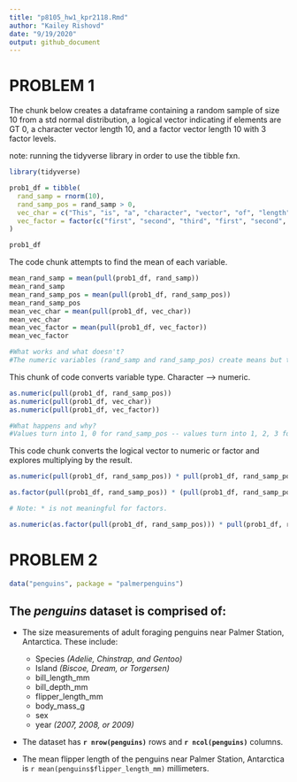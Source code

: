 ```yaml
---
title: "p8105_hw1_kpr2118.Rmd"
author: "Kailey Rishovd"
date: "9/19/2020"
output: github_document
---
```

# PROBLEM 1 

The chunk below creates a dataframe containing a random sample of size 10 from a std normal distribution, a logical vector indicating if elements are GT 0, a character vector length 10, and a factor vector length 10 with 3 factor levels. 

note: running the tidyverse library in order to use the tibble fxn. 

```r
library(tidyverse)

prob1_df = tibble(
  rand_samp = rnorm(10),
  rand_samp_pos = rand_samp > 0,
  vec_char = c("This", "is", "a", "character", "vector", "of", "length", "ten", "characters", "right"),
  vec_factor = factor(c("first", "second", "third", "first", "second", "third", "first", "second", "third", "first"))
)

prob1_df
```

The code chunk attempts to find the mean of each variable. 

```r
mean_rand_samp = mean(pull(prob1_df, rand_samp))
mean_rand_samp
mean_rand_samp_pos = mean(pull(prob1_df, rand_samp_pos))
mean_rand_samp_pos
mean_vec_char = mean(pull(prob1_df, vec_char))
mean_vec_char
mean_vec_factor = mean(pull(prob1_df, vec_factor))
mean_vec_factor

#What works and what doesn't?
#The numeric variables (rand_samp and rand_samp_pos) create means but the non-numeric variables (vec_char and vec_factor) return NA.
```

This chunk of code converts variable type. Character --> numeric. 

```r
as.numeric(pull(prob1_df, rand_samp_pos))
as.numeric(pull(prob1_df, vec_char))
as.numeric(pull(prob1_df, vec_factor))

#What happens and why? 
#Values turn into 1, 0 for rand_samp_pos -- values turn into 1, 2, 3 for vec_factor -- values for vec_char result in NA. Vec_char is non-numeric and has no numeric conversion. This is just like the means example above. 
```

This code chunk converts the logical vector to numeric or factor and explores multiplying by the result.

```r
as.numeric(pull(prob1_df, rand_samp_pos)) * pull(prob1_df, rand_samp_pos)

as.factor(pull(prob1_df, rand_samp_pos)) * (pull(prob1_df, rand_samp_pos))

# Note: * is not meaningful for factors. 

as.numeric(as.factor(pull(prob1_df, rand_samp_pos))) * pull(prob1_df, rand_samp_pos)

```

# PROBLEM 2 

```r
data("penguins", package = "palmerpenguins")
```

## The _penguins_ dataset is comprised of: 

- The size measurements of adult foraging penguins near Palmer Station, Antarctica. These include: 
  - Species _(Adelie, Chinstrap, and Gentoo)_
  - Island _(Biscoe, Dream, or Torgersen)_
  - bill_length_mm 
  - bill_depth_mm
  - flipper_length_mm
  - body_mass_g
  - sex
  - year _(2007, 2008, or 2009)_
  
- The dataset has **`r nrow(penguins)`** rows and **`r ncol(penguins)`** columns.

- The mean flipper length of the penguins near Palmer Station, Antarctica is `r mean(penguins$flipper_length_mm)` millimeters. 
